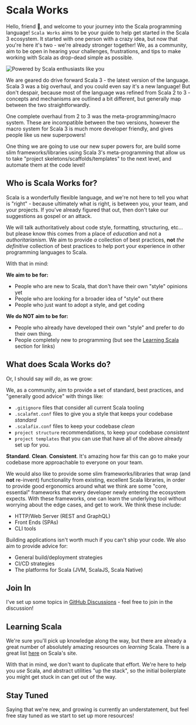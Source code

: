 # Scala Works

Hello, friend 👋, and welcome to your journey into the Scala programming
language! `Scala Works` aims to be your guide to help get started in the Scala 3
ecosystem. It started with one person with a crazy idea, but now that you're
here it's two - we're already stronger together! We, as a community, aim to be
open in hearing your challenges, frustrations, and tips to make working with
Scala as drop-dead simple as possible.

![Powered by Scala enthusiasts like you](https://img.shields.io/badge/dynamic/json?color=red&label=Powered%20%20By&query=%24.stargazers_count&suffix=%20Scala%20Enthusiasts&url=https%3A%2F%2Fapi.github.com%2Frepos%2Fscala-works%2Fscala-works)

We are geared do drive forward Scala 3 - the latest version of the language.
Scala 3 was a big overhaul, and you could even say it's a new language! But
don't despair, because most of the language was refined from Scala 2 to 3 -
concepts and mechanisms are outlined a bit different, but generally map between
the two straightforwardly.

One complete overhaul from 2 to 3 was the meta-programming/macro system. These
are incompatible between the two versions, however the macro system for Scala 3
is much more developer friendly, and gives people like us new superpowers!

One thing we are going to use our new super powers for, are build some slim
frameworks/libraries using Scala 3's meta-programming that allow us to take
"project skeletons/scaffolds/templates" to the next level, and automate them at
the code level!

## Who is Scala Works for?

Scala is a wonderfully flexible language, and we're not here to tell you what is
"right" - because ultimately what is right, is between you, your team, and your
projects. If you've already figured that out, then don't take our suggestions as
gospel or an attack.

We will talk authoritatively about code style, formatting, structuring, etc...
but please know this comes from a place of _education_ and not a
_authoritarianism_. We aim to provide _a_ collection of best practices, **not**
_the definitive_ collection of best practices to help port your experience in
other programming languages to Scala.

With that in mind:

**We aim to be for:**

- People who are new to Scala, that don't have their own "style" opinions yet
- People who are looking for a broader idea of "style" out there
- People who just want to adopt a style, and get coding

**We do NOT aim to be for:**

- People who already have developed their own "style" and prefer to do their own
  thing.
- People completely new to programming (but see the
  [Learning Scala](#learning-scala) section for links)

## What does Scala Works do?

Or, I should say _will do_, as we grow:

We, as a community, aim to provide a set of standard, best practices, and
"generally good advice" with things like:

- `.gitignore` files that consider all current Scala tooling
- `.scalafmt.conf` files to give you a style that keeps your codebase _standard_
- `.scalafix.conf` files to keep your codebase _clean_
- `project structure` recommendations, to keep your codebase _consistent_
- `project templates` that you can use that have all of the above already set up
  for you.

**Standard**. **Clean**. **Consistent**. It's amazing how far this can go to
make your codebase more approachable to everyone on your team.

We would also like to provide some slim frameworks/libraries that wrap (and
**not** re-invent) functionality from existing, excellent Scala libraries, in
order to provide good ergonomics around what we think are some "core, essential"
frameworks that every developer newly entering the ecosystem expects. With these
frameworks, one can learn the underlying tool without worrying about the edge
cases, and get to work. We think these include:

- HTTP/Web Server (REST and GraphQL)
- Front Ends (SPAs)
- CLI tools

Building applications isn't worth much if you can't ship your code. We also aim
to provide advice for:

- General build/deployment strategies
- CI/CD strategies
- The platforms for Scala (JVM, ScalaJS, Scala Native)

## Join In

I've set up some topics in
[GitHub Discussions](https://github.com/scala-works/scala-works/discussions) -
feel free to join in the discussion!

## Learning Scala

We're sure you'll pick up knowledge along the way, but there are already a great
number of absolutely amazing resources on _learning_ Scala. There is a great
list [here](https://docs.scala-lang.org/learn.html) on Scala's site.

With that in mind, we don't want to duplicate that effort. We're here to help
you _use_ Scala, and abstract utilities "up the stack", so the initial
boilerplate you might get stuck in can get out of the way.

## Stay Tuned

Saying that we're new, and growing is currently an understatement, but feel free
stay tuned as we start to set up more resources!
